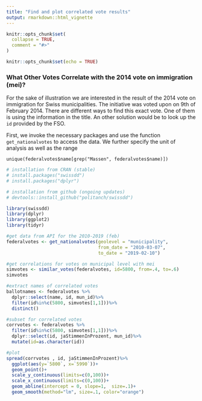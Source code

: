 ```yaml
---
title: "Find and plot correlated vote results"
output: rmarkdown::html_vignette
---
```


```r
knitr::opts_chunk$set(
  collapse = TRUE,
  comment = "#>"
)
```

```r
knitr::opts_chunk$set(echo = TRUE)
```


### What Other Votes Correlate with the 2014 vote on immigration (mei)?

For the sake of illustration we are interested in the result of the 2014 vote on immigration for Swiss municipalities. The initiative was voted upon on 9th of February 2014. There are different ways to find this exact vote. One of them is using the information in the title. An other solution would be to look up the `id` provided by the FSO. 

First, we invoke the necessary packages and use the function `get_nationalvotes` to access the data. We further specify the unit of analysis as well as the range 

`unique(federalvotes$name[grep("Massen", federalvotes$name)])`

```r
# installation from CRAN (stable)
# install.packages("swissdd")
# install.packages("dplyr")

# installation from github (ongoing updates)
# devtools::install_github("politanch/swissdd")

library(swissdd)
library(dplyr)
library(ggplot2)
library(tidyr)

#get data from API for the 2010-2019 (feb) 
federalvotes <- get_nationalvotes(geolevel = "municipality", 
                                  from_date = "2010-03-07", 
                                  to_date = "2019-02-10")

#get correlations for votes on municipal level with mei
simvotes <- similar_votes(federalvotes, id=5800, from=.4, to=.6)
simvotes

#extract names of correlated votes
ballotnames <- federalvotes %>%
  dplyr::select(name, id, mun_id)%>%
  filter(id%in%c(5800, simvotes[1,1]))%>%
  distinct()

#subset for correlated votes
corrvotes <- federalvotes %>% 
  filter(id%in%c(5800, simvotes[1,1]))%>%
  dplyr::select(id, jaStimmenInProzent, mun_id)%>%
  mutate(id=as.character(id))

#plot
spread(corrvotes , id, jaStimmenInProzent)%>%
  ggplot(aes(y=`5800`, x=`5990`))+
  geom_point()+
  scale_y_continuous(limits=c(0,100))+
  scale_x_continuous(limits=c(0,100))+
  geom_abline(intercept = 0, slope=1,  size=.1)+
  geom_smooth(method="lm", size=.1, color="orange")

```
